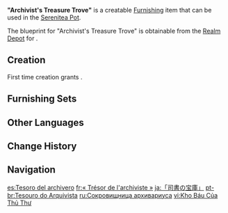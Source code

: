 {{Furnishing Infobox
|id             = 361205
|image          = Item "Archivist's Treasure Trove".png
|category       = Large Furnishing
|subcategory    = Bookcase
|quality        = 4
|adeptal_energy = 90
|load           = 169
|reduced_load   = 127
|description    = A large bookshelf often used by libraries. One may need the help of a ladder to get some books.<br>A certain person claiming to be the attendant of some noble from a distant land once whispered that his master had been in a state of constant excitement for several days after being invited by the [[Lisa|witch]] who manages the books to organize just such a giant messy shelf.
|mention        = Lisa
|blueprint      = Realm Depot
}}
'''"Archivist's Treasure Trove"''' is a creatable [[Furnishing]] item that can be used in the [[Serenitea Pot]].

The blueprint for "Archivist's Treasure Trove" is obtainable from the [[Realm Depot]] for {{Item|Realm Currency|24|x=240}}.

==Creation==
First time creation grants {{Item|Trust|24|x=90}}.
{{Recipe
|type = Creation
|time = 16h
|Birch Wood = 16
|Red Dye = 8
|sort = Birch Wood;Red Dye
}}

==Furnishing Sets==
{{Craft Usage|type=Furnishing Set}}

==Other Languages==
{{Other Languages
|en       = "Archivist's Treasure Trove"
|zhs      = 「司书的宝库」
|zhs_rm   = "Sīshū de Bǎokù"
|zht      = 「司書的寶庫」
|zht_rm   = "Sīshū de Bǎokù"
|zh_tl    = "Librarian's Treasure Trove"
|ja       = 「司書の宝庫」
|ja_rm    = "Shisho no Houko"
|ja_tl    = "Librarian's Treasure Trove"
|ko       = 「사서의 보물 창고」
|ko_rm    = "Saseo-ui Bomul Changgo"
|ko_tl    = "Librarian's Treasure Trove"
|es       = Tesoro del archivero
|es_tl    = Archivist's Treasure
|fr       = «&nbsp;Trésor de l'archiviste&nbsp;»
|fr_tl    = "Archivist's Treasure"
|ru       = Сокровищница архивариуса
|ru_tl    = Archivist's Treasure
|th       = "คลังสมบัติแห่งความรู้"
|th_rm    = "Khlang Som-bat haeng Khwam-ru"
|th_tl    = "Knowledge's Treasure Trove"
|vi       = Kho Báu Của Thủ Thư
|vi_tl    = Librarian's Treasure
|de       = „Schatzregal des Archivars“
|de_tl    = "Archivist's Treasure Shelf"
|id       = "Gudang Harta Arsiparis"
|id_tl    = "Archivist's Treasure Trove"
|pt       = Tesouro do Arquivista
|pt_tl    = Treasure of the Archivist
|tr       = Arşivcinin Hazinesi
|tr_tl    = Archivist's Treasure
|it       = Libreria Tesoro dell'archivista
|it_tl    = The Archivist's Treasure Library
}}

==Change History==
{{Change History|1.5}}

==Navigation==
{{Furnishing Navbox|interior}}

[[es:Tesoro del archivero]]
[[fr:« Trésor de l'archiviste »]]
[[ja:「司書の宝庫」]]
[[pt-br:Tesouro do Arquivista]]
[[ru:Сокровищница архивариуса]]
[[vi:Kho Báu Của Thủ Thư]]